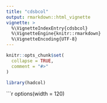 ```yaml
---
title: "cdsbcol"
output: rmarkdown::html_vignette
vignette: >
  %\VignetteIndexEntry{cdsbcol}
  %\VignetteEngine{knitr::rmarkdown}
  %\VignetteEncoding{UTF-8}
---
```


```r
knitr::opts_chunk$set(
  collapse = TRUE,
  comment = "#>"
)
```

```r
library(hadcol)
```

```r
options(width = 120)
